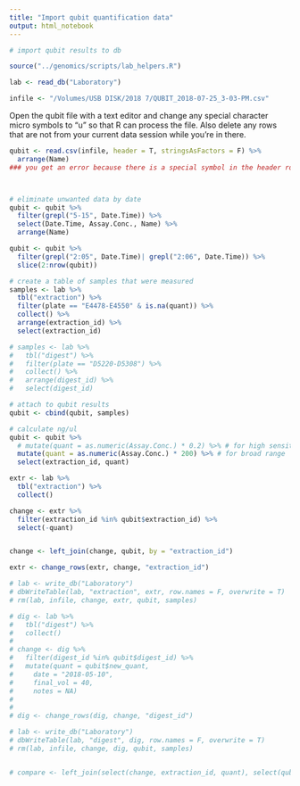 ```yaml
---
title: "Import qubit quantification data"
output: html_notebook
---
```



```r
# import qubit results to db

source("../genomics/scripts/lab_helpers.R")

lab <- read_db("Laboratory")

infile <- "/Volumes/USB DISK/2018 7/QUBIT_2018-07-25_3-03-PM.csv"
```

Open the qubit file with a text editor and change any special character micro symbols to "u" so that R can process the file.  Also delete any rows that are not from your current data session while you're in there.

```r
qubit <- read.csv(infile, header = T, stringsAsFactors = F) %>% 
  arrange(Name)
### you get an error because there is a special symbol in the header row, change micro symbol to u ####



# eliminate unwanted data by date
qubit <- qubit %>% 
  filter(grepl("5-15", Date.Time)) %>% 
  select(Date.Time, Assay.Conc., Name) %>% 
  arrange(Name)

qubit <- qubit %>% 
  filter(grepl("2:05", Date.Time)| grepl("2:06", Date.Time)) %>% 
  slice(2:nrow(qubit))

# create a table of samples that were measured
samples <- lab %>%
  tbl("extraction") %>%
  filter(plate == "E4478-E4550" & is.na(quant)) %>%
  collect() %>%
  arrange(extraction_id) %>%
  select(extraction_id)

# samples <- lab %>%
#   tbl("digest") %>%
#   filter(plate == "D5220-D5308") %>%
#   collect() %>%
#   arrange(digest_id) %>%
#   select(digest_id)

# attach to qubit results
qubit <- cbind(qubit, samples)

# calculate ng/ul
qubit <- qubit %>% 
  # mutate(quant = as.numeric(Assay.Conc.) * 0.2) %>% # for high sensitivity
  mutate(quant = as.numeric(Assay.Conc.) * 200) %>% # for broad range 
  select(extraction_id, quant)

extr <- lab %>%
  tbl("extraction") %>%
  collect()

change <- extr %>%
  filter(extraction_id %in% qubit$extraction_id) %>% 
  select(-quant)


change <- left_join(change, qubit, by = "extraction_id") 

extr <- change_rows(extr, change, "extraction_id")

# lab <- write_db("Laboratory")
# dbWriteTable(lab, "extraction", extr, row.names = F, overwrite = T)
# rm(lab, infile, change, extr, qubit, samples)

# dig <- lab %>%
#   tbl("digest") %>%
#   collect()
# 
# change <- dig %>%
#   filter(digest_id %in% qubit$digest_id) %>%
#   mutate(quant = qubit$new_quant, 
#     date = "2018-05-10",
#     final_vol = 40, 
#     notes = NA)
# 
# 
# dig <- change_rows(dig, change, "digest_id")

# lab <- write_db("Laboratory")
# dbWriteTable(lab, "digest", dig, row.names = F, overwrite = T)
# rm(lab, infile, change, dig, qubit, samples)


# compare <- left_join(select(change, extraction_id, quant), select(qubit, extraction_id, new_quant))

```


